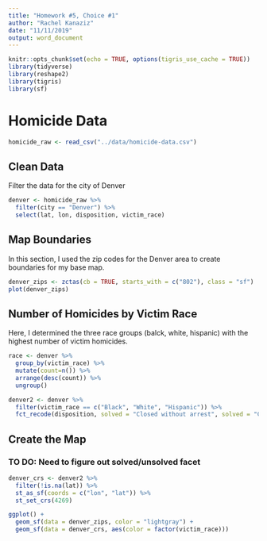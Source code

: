 ```yaml
---
title: "Homework #5, Choice #1"
author: "Rachel Kanaziz"
date: "11/11/2019"
output: word_document
---
```


```r
knitr::opts_chunk$set(echo = TRUE, options(tigris_use_cache = TRUE))
library(tidyverse)
library(reshape2)
library(tigris)
library(sf)

```

# Homicide Data

```r
homicide_raw <- read_csv("../data/homicide-data.csv")
```

## Clean Data
Filter the data for the city of Denver

```r
denver <- homicide_raw %>% 
  filter(city == "Denver") %>% 
  select(lat, lon, disposition, victim_race)
```

## Map Boundaries

In this section, I used the zip codes for the Denver area to create boundaries for my base map. 

```r
denver_zips <- zctas(cb = TRUE, starts_with = c("802"), class = "sf")
plot(denver_zips)
```

## Number of Homicides by Victim Race

Here, I determined the three race groups (balck, white, hispanic) with the highest number of victim homicides. 

``` r
race <- denver %>% 
  group_by(victim_race) %>% 
  mutate(count=n()) %>% 
  arrange(desc(count)) %>% 
  ungroup()

denver2 <- denver %>%
  filter(victim_race == c("Black", "White", "Hispanic")) %>% 
  fct_recode(disposition, solved = "Closed without arrest", solved = "Closed by arrest", unsolved = "Open/No arrest")
```


## Create the Map

### TO DO: Need to figure out solved/unsolved facet

```r
denver_crs <- denver2 %>% 
  filter(!is.na(lat)) %>% 
  st_as_sf(coords = c("lon", "lat")) %>% 
  st_set_crs(4269)

ggplot() + 
  geom_sf(data = denver_zips, color = "lightgray") + 
  geom_sf(data = denver_crs, aes(color = factor(victim_race)))
```
